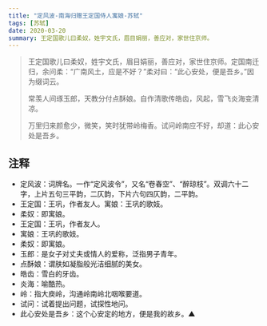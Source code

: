 ```yaml
---
title: "定风波-南海归赠王定国侍人寓娘-苏轼"
tags: [苏轼]
date: 2020-03-20
summary: 王定国歌儿曰柔奴，姓宇文氏，眉目娟丽，善应对，家世住京师。
---
```


> 王定国歌儿曰柔奴，姓宇文氏，眉目娟丽，善应对，家世住京师。定国南迁归，余问柔：“广南风土，应是不好？”柔对曰：“此心安处，便是吾乡。”因为缀词云。
> 
> 常羡人间琢玉郎，天教分付点酥娘。自作清歌传皓齿，风起，雪飞炎海变清凉。
>
> 万里归来颜愈少，微笑，笑时犹带岭梅香。试问岭南应不好，却道：此心安处是吾乡。

## 注释

- 定风波：词牌名。一作“定风波令”，又名“卷春空”、“醉琼枝”。双调六十二字，上片五句三平韵，二仄韵，下片六句四仄韵，二平韵。
- 王定国：王巩，作者友人。寓娘：王巩的歌妓。
- 柔奴：即寓娘。
- 王定国：王巩，作者友人。
- 寓娘：王巩的歌妓。
- 柔奴：即寓娘。
- 玉郎：是女子对丈夫或情人的爱称，泛指男子青年。
- 点酥娘：谓肤如凝脂般光洁细腻的美女。
- 皓齿：雪白的牙齿。
- 炎海：喻酷热。
- 岭：指大庾岭，沟通岭南岭北咽喉要道。
- 试问：试着提出问题，试探性地问。
- 此心安处是吾乡：这个心安定的地方，便是我的故乡。▲
